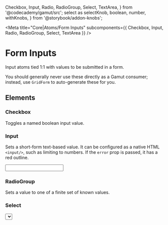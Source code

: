   Checkbox,
  Input,
  Radio,
  RadioGroup,
  Select,
  TextArea,
} from '@codecademy/gamut/src';
  select as selectKnob,
  boolean,
  number,
  withKnobs,
} from '@storybook/addon-knobs';

<Meta
  title="Core|Atoms/Form Inputs"
  subcomponents={{ Checkbox, Input, Radio, RadioGroup, Select, TextArea }}
/>

# Form Inputs

<StoryStatus status="ready" />

Input atoms tied 1:1 with values to be submitted in a form.

You should generally never use these directly as a Gamut consumer;
instead, use `GridForm` to auto-generate these for you.

<Props of={Checkbox} />

## Elements

### Checkbox

Toggles a named boolean input value.

<Preview>
  <Story name="Checkbox">
    <Checkbox htmlFor="html-css" label="HTML & CSS" />
    <Checkbox htmlFor="javascript" label="JavaScript" />
    <Checkbox htmlFor="ruby" label="Ruby" />
  </Story>
</Preview>

### Input

Sets a short-form text-based value. It can be configured as a native HTML `<input/>`,
such as limiting to numbers. If the `error` prop is passed, it has a red outline.

<Preview>
  <Story name="Input">
    <Input
      htmlFor="name"
      defaultValue="Default value"
      error={boolean('error', false)}
      type={selectKnob('type', ['number', 'text'], 'text')}
    />
  </Story>
</Preview>

### RadioGroup

Sets a value to one of a finite set of known values.

<Preview>
  <Story name="RadioGroup">
    <RadioGroup
      htmlForPrefix="why-are-you-learning"
      name="why-are-you-learning"
    >
      <Radio
        label="Skills to communicate with developers and other technical people"
        value="skills"
      />
      <Radio
        label="A better understanding of web development in general"
        value="understanding"
      />
    </RadioGroup>
  </Story>
</Preview>

### Select

<Preview>
  <Story name="Select">
    <Select
      htmlFor="select"
      options={['Apple', 'Banana', 'Cherry', 'Dragonfruit', 'Eggplant']}
    />
  </Story>
</Preview>

### TextArea

Sets a long-form text-based value. It can be configured as a native HTML
`&lt;textarea/&gt;`, such as adjusting number of rows.

If the `error` prop is passed, it has a red outline.

<Preview>
  <Story name="TextArea">
    <TextArea
      htmlFor="about"
      error={boolean('error', false)}
      rows={number('rows', 8)}
    />
  </Story>
</Preview>
